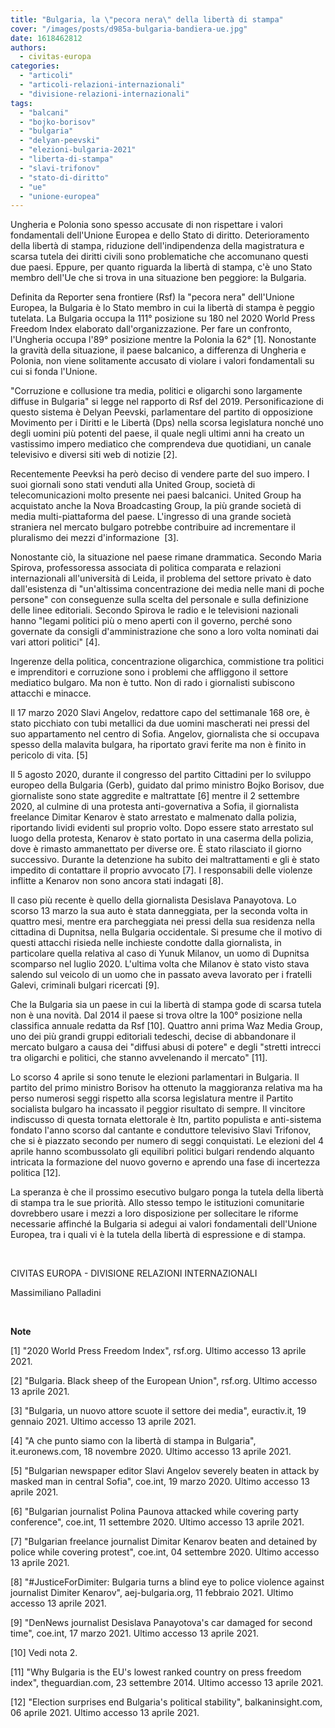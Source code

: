 ```yaml
---
title: "Bulgaria, la \"pecora nera\" della libertà di stampa"
cover: "/images/posts/d985a-bulgaria-bandiera-ue.jpg"
date: 1618462812
authors:
  - civitas-europa
categories: 
  - "articoli"
  - "articoli-relazioni-internazionali"
  - "divisione-relazioni-internazionali"
tags: 
  - "balcani"
  - "bojko-borisov"
  - "bulgaria"
  - "delyan-peevski"
  - "elezioni-bulgaria-2021"
  - "liberta-di-stampa"
  - "slavi-trifonov"
  - "stato-di-diritto"
  - "ue"
  - "unione-europea"
---
```


Ungheria e Polonia sono spesso accusate di non rispettare i valori fondamentali dell'Unione Europea e dello Stato di diritto. Deterioramento della libertà di stampa, riduzione dell'indipendenza della magistratura e scarsa tutela dei diritti civili sono problematiche che accomunano questi due paesi. Eppure, per quanto riguarda la libertà di stampa, c'è uno Stato membro dell'Ue che si trova in una situazione ben peggiore: la Bulgaria.

Definita da Reporter sena frontiere (Rsf) la "pecora nera" dell'Unione Europea, la Bulgaria è lo Stato membro in cui la libertà di stampa è peggio tutelata. La Bulgaria occupa la 111° posizione su 180 nel 2020 World Press Freedom Index elaborato dall'organizzazione. Per fare un confronto, l'Ungheria occupa l'89° posizione mentre la Polonia la 62° \[1\]. Nonostante la gravità della situazione, il paese balcanico, a differenza di Ungheria e Polonia, non viene solitamente accusato di violare i valori fondamentali su cui si fonda l'Unione.

"Corruzione e collusione tra media, politici e oligarchi sono largamente diffuse in Bulgaria" si legge nel rapporto di Rsf del 2019. Personificazione di questo sistema è Delyan Peevski, parlamentare del partito di opposizione Movimento per i Diritti e le Libertà (Dps) nella scorsa legislatura nonché uno degli uomini più potenti del paese, il quale negli ultimi anni ha creato un vastissimo impero mediatico che comprendeva due quotidiani, un canale televisivo e diversi siti web di notizie \[2\].

Recentemente Peevksi ha però deciso di vendere parte del suo impero. I suoi giornali sono stati venduti alla United Group, società di telecomunicazioni molto presente nei paesi balcanici. United Group ha acquistato anche la Nova Broadcasting Group, la più grande società di media multi-piattaforma del paese. L'ingresso di una grande società straniera nel mercato bulgaro potrebbe contribuire ad incrementare il pluralismo dei mezzi d'informazione  \[3\].

Nonostante ciò, la situazione nel paese rimane drammatica. Secondo Maria Spirova, professoressa associata di politica comparata e relazioni internazionali all'università di Leida, il problema del settore privato è dato dall'esistenza di "un'altissima concentrazione dei media nelle mani di poche persone" con conseguenze sulla scelta del personale e sulla definizione delle linee editoriali. Secondo Spirova le radio e le televisioni nazionali hanno "legami politici più o meno aperti con il governo, perché sono governate da consigli d'amministrazione che sono a loro volta nominati dai vari attori politici" \[4\].

Ingerenze della politica, concentrazione oligarchica, commistione tra politici e imprenditori e corruzione sono i problemi che affliggono il settore mediatico bulgaro. Ma non è tutto. Non di rado i giornalisti subiscono attacchi e minacce.

Il 17 marzo 2020 Slavi Angelov, redattore capo del settimanale 168 ore, è stato picchiato con tubi metallici da due uomini mascherati nei pressi del suo appartamento nel centro di Sofia. Angelov, giornalista che si occupava spesso della malavita bulgara, ha riportato gravi ferite ma non è finito in pericolo di vita. \[5\]

Il 5 agosto 2020, durante il congresso del partito Cittadini per lo sviluppo europeo della Bulgaria (Gerb), guidato dal primo ministro Bojko Borisov, due giornaliste sono state aggredite e maltrattate \[6\] mentre il 2 settembre 2020, al culmine di una protesta anti-governativa a Sofia, il giornalista freelance Dimitar Kenarov è stato arrestato e malmenato dalla polizia, riportando lividi evidenti sul proprio volto. Dopo essere stato arrestato sul luogo della protesta, Kenarov è stato portato in una caserma della polizia, dove è rimasto ammanettato per diverse ore. È stato rilasciato il giorno successivo. Durante la detenzione ha subito dei maltrattamenti e gli è stato impedito di contattare il proprio avvocato \[7\]. I responsabili delle violenze inflitte a Kenarov non sono ancora stati indagati \[8\].

Il caso più recente è quello della giornalista Desislava Panayotova. Lo scorso 13 marzo la sua auto è stata danneggiata, per la seconda volta in quattro mesi, mentre era parcheggiata nei pressi della sua residenza nella cittadina di Dupnitsa, nella Bulgaria occidentale. Si presume che il motivo di questi attacchi risieda nelle inchieste condotte dalla giornalista, in particolare quella relativa al caso di Yunuk Milanov, un uomo di Dupnitsa scomparso nel luglio 2020. L'ultima volta che Milanov è stato visto stava salendo sul veicolo di un uomo che in passato aveva lavorato per i fratelli Galevi, criminali bulgari ricercati \[9\].

Che la Bulgaria sia un paese in cui la libertà di stampa gode di scarsa tutela non è una novità. Dal 2014 il paese si trova oltre la 100° posizione nella classifica annuale redatta da Rsf \[10\]. Quattro anni prima Waz Media Group, uno dei più grandi gruppi editoriali tedeschi, decise di abbandonare il mercato bulgaro a causa dei "diffusi abusi di potere" e degli "stretti intrecci tra oligarchi e politici, che stanno avvelenando il mercato" \[11\].

Lo scorso 4 aprile si sono tenute le elezioni parlamentari in Bulgaria. Il partito del primo ministro Borisov ha ottenuto la maggioranza relativa ma ha perso numerosi seggi rispetto alla scorsa legislatura mentre il Partito socialista bulgaro ha incassato il peggior risultato di sempre. Il vincitore indiscusso di questa tornata elettorale è Itn, partito populista e anti-sistema fondato l'anno scorso dal cantante e conduttore televisivo Slavi Trifonov, che si è piazzato secondo per numero di seggi conquistati. Le elezioni del 4 aprile hanno scombussolato gli equilibri politici bulgari rendendo alquanto intricata la formazione del nuovo governo e aprendo una fase di incertezza politica \[12\].

La speranza è che il prossimo esecutivo bulgaro ponga la tutela della libertà di stampa tra le sue priorità. Allo stesso tempo le istituzioni comunitarie dovrebbero usare i mezzi a loro disposizione per sollecitare le riforme necessarie affinché la Bulgaria si adegui ai valori fondamentali dell'Unione Europea, tra i quali vi è la tutela della libertà di espressione e di stampa.

 

CIVITAS EUROPA - DIVISIONE RELAZIONI INTERNAZIONALI

Massimiliano Palladini

 

**Note**

\[1\] "2020 World Press Freedom Index", rsf.org. Ultimo accesso 13 aprile 2021.

\[2\] "Bulgaria. Black sheep of the European Union", rsf.org. Ultimo accesso 13 aprile 2021.

\[3\] "Bulgaria, un nuovo attore scuote il settore dei media", euractiv.it, 19 gennaio 2021. Ultimo accesso 13 aprile 2021.

\[4\] "A che punto siamo con la libertà di stampa in Bulgaria", it.euronews.com, 18 novembre 2020. Ultimo accesso 13 aprile 2021.

\[5\] "Bulgarian newspaper editor Slavi Angelov severely beaten in attack by masked man in central Sofia", coe.int, 19 marzo 2020. Ultimo accesso 13 aprile 2021.

\[6\] "Bulgarian journalist Polina Paunova attacked while covering party conference", coe.int, 11 settembre 2020. Ultimo accesso 13 aprile 2021.

\[7\] "Bulgarian freelance journalist Dimitar Kenarov beaten and detained by police while covering protest", coe.int, 04 settembre 2020. Ultimo accesso 13 aprile 2021.

\[8\] "#JusticeForDimiter: Bulgaria turns a blind eye to police violence against journalist Dimiter Kenarov", aej-bulgaria.org, 11 febbraio 2021. Ultimo accesso 13 aprile 2021.

\[9\] "DenNews journalist Desislava Panayotova's car damaged for second time", coe.int, 17 marzo 2021. Ultimo accesso 13 aprile 2021.

\[10\] Vedi nota 2.

\[11\] "Why Bulgaria is the EU's lowest ranked country on press freedom index", theguardian.com, 23 settembre 2014. Ultimo accesso 13 aprile 2021.

\[12\] "Election surprises end Bulgaria's political stability", balkaninsight.com, 06 aprile 2021. Ultimo accesso 13 aprile 2021.
